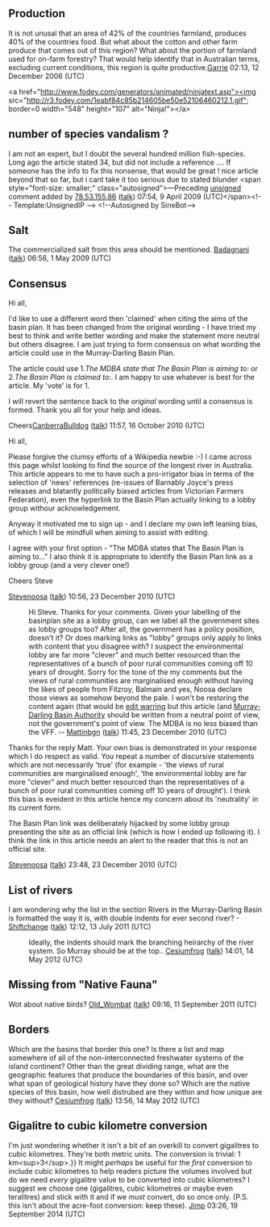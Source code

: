 <article id="7133091" title=Talk:Murray–Darling basin>
	<talkpage id="7133091" title="Talk:Murray–Darling basin">
{{talkheader}}
{{WikiProject Geography|class=C|importance=mid}}
{{WikiProject Australia|class=C|importance=Mid}}

== Production ==

It is not unusal that an area of 42% of the countries farmland, produces 40% of the countries food. But what about the cotton and other farm produce that comes out of this region? What about the portion of farmland used for on-farm forestry? That would help identify that in Australian terms, excluding current conditions, this region is quite productive.[[User:GarrieIrons|Ga]][[User_talk:GarrieIrons|rr]][[Special:Contributions/GarrieIrons|ie]] 02:13, 12 December 2006 (UTC)

&lt;a href=&quot;http://www.fodey.com/generators/animated/ninjatext.asp&quot;&gt;&lt;img src=&quot;http://r3.fodey.com/1eabf84c85b214605be50e52106460212.1.gif&quot; border=0 width=&quot;548&quot; height=&quot;107&quot; alt=&quot;Ninja!&quot;&gt;&lt;/a&gt;

== number of species vandalism ? ==

I am not an expert, but I doubt the several hundred million fish-species. Long ago the article stated 34, but did not include a reference ....
If someone has the info to fix this nonsense, that would be great ! nice article beyond that so far, but i cant take it too serious due to stated blunder  &lt;span style=&quot;font-size: smaller;&quot; class=&quot;autosigned&quot;&gt;—Preceding [[Wikipedia:Signatures|unsigned]] comment added by [[Special:Contributions/78.53.155.86|78.53.155.86]] ([[User talk:78.53.155.86|talk]]) 07:54, 9 April 2009 (UTC)&lt;/span&gt;&lt;!-- Template:UnsignedIP --&gt; &lt;!--Autosigned by SineBot--&gt;

== Salt ==

The commercialized salt from this area should be mentioned. [[User:Badagnani|Badagnani]] ([[User talk:Badagnani|talk]]) 06:56, 1 May 2009 (UTC)

== Consensus  ==

Hi all, 

I'd like to use a different word then 'claimed' when citing the aims of the basin plan.  It has been changed from the original wording - I have tried my best to think and write better wording and make the statement more neutral but others disagree.  I am just trying to form consensus on what wording the article could use in the Murray-Darling Basin Plan.

The article could use 1.''The MDBA state that The Basin Plan is aiming to:'' or 2.''The Basin Plan is claimed to:''.  I am happy to use whatever is best for the article.  My 'vote' is for 1.

I will revert the sentence back to the ''original'' wording until a consensus is formed.  Thank you all for your help and ideas.

Cheers[[User:CanberraBulldog|CanberraBulldog]] ([[User talk:CanberraBulldog|talk]]) 11:57, 16 October 2010 (UTC)

Hi all,

Please forgive the clumsy efforts of a Wikipedia newbie :-)
I came across this page whilst looking to find the source of the longest river in Australia. This article appears to me to have such a pro-irrigator bias in terms of the selection of 'news' references (re-issues of Barnably Joyce's press releases and blatantly politically biased articles from Victorian Farmers Federation), even the hyperlink to the Basin Plan actually linking to a lobby group withour acknowledgement.

Anyway it motivated me to sign up - and I declare my own left leaning bias, of which I will be mindfull when aiming to assist with editing.

I agree with your first option - &quot;The MDBA states that The Basin Plan is aiming to...&quot;
I also think it is appropriate to identify the Basin Plan link as a lobby group (and a very clever one!)

Cheers
Steve

[[User:Stevenoosa|Stevenoosa]] ([[User talk:Stevenoosa|talk]]) 10:56, 23 December 2010 (UTC)
:Hi Steve. Thanks for your comments. Given your labelling of the basinplan site as a lobby group, can we label all the government sites as lobby groups too? After all, the government has a policy position, doesn't it?  Or does marking links as &quot;lobby&quot; groups only apply to links with content that you disagree with? I suspect the environmental lobby are far more &quot;clever&quot; and much better resourced than the representatives of a bunch of poor rural communities coming off 10 years of drought. Sorry for the tone of the my comments but the views of rural communities are marginalised enough without having the likes of people from Fitzroy, Balmain and yes, Noosa declare those views as somehow beyond the pale.  I won't be restoring the content again (that would be [[WP:EDITWAR|edit warring]] but this article (and [[Murray-Darling Basin Authority]] should be written from a neutral point of view, not the government's point of view. The MDBA is no less biased than the VFF. -- [[User:Mattinbgn|Mattinbgn]] ([[User talk:Mattinbgn|talk]]) 11:45, 23 December 2010 (UTC)

Thanks for the reply Matt. Your own bias is demonstrated in your response which I do respect as valid. You repeat a number of discursive statements which are not necessarily 'true' (for example - 'the views of rural communities are marginalised enough',  'the environmental lobby are far more &quot;clever&quot; and much better resourced than the representatives of a bunch of poor rural communities coming off 10 years of drought'). I think this bias is eveident in this article hence my concern about its 'neutrality' in its current form.

The Basin Plan link was deliberately hijacked by some lobby group presenting the site as an official link (which is how I ended up following it). I think the link in this article needs an alert to the reader that this is not an official site.

[[User:Stevenoosa|Stevenoosa]] ([[User talk:Stevenoosa|talk]]) 23:48, 23 December 2010 (UTC)

== List of rivers ==

I am wondering why the list in the section Rivers in the Murray-Darling Basin is formatted the way it is, with double indents for ever second river? - [[User:Shiftchange|Shiftchange]] ([[User talk:Shiftchange|talk]]) 12:12, 13 July 2011 (UTC)

:Ideally, the indents should mark the branching heirarchy of the river system. So Murray should be at the top.. [[User:Cesiumfrog|Cesiumfrog]] ([[User talk:Cesiumfrog|talk]]) 14:01, 14 May 2012 (UTC)

== Missing from &quot;Native Fauna&quot; ==

Wot about native birds?
[[User:Old wombat|Old_Wombat]] ([[User talk:Old wombat|talk]]) 09:16, 11 September 2011 (UTC)

== Borders ==

Which are the basins that border this one? Is there a list and map somewhere of all of the non-interconnected freshwater systems of the island continent? Other than the great dividing range, what are the geographic features that produce the boundaries of this basin, and over what span of geological history have they done so? Which are the native species of this basin, how well distrubed are they within and how unique are they without? [[User:Cesiumfrog|Cesiumfrog]] ([[User talk:Cesiumfrog|talk]]) 13:56, 14 May 2012 (UTC)

== Gigalitre to cubic kilometre conversion ==

I'm just wondering whether it isn't a bit of an overkill to convert gigalitres to cubic kilometres.  They're both metric units.  The conversion is trivial: {{nowrap|1,000 GL {{=}} 1 km&lt;sup&gt;3&lt;/sup&gt;.}}  It might ''perhaps'' be useful for the ''first'' conversion to include cubic kilometres to help readers picture the volumes involved but do we need ''every'' gigalitre value to be converted into cubic kilometres?  I suggest we choose one (gigalitres, cubic kilometres or maybe even teralitres) and stick with it and if we ''must'' convert, do so once only.  (P.S. this isn't about the acre-foot conversion: keep these). [[User talk:Jimp|Jimp]] 03:26, 19 September 2014 (UTC)
	</talkpage>
</article>
